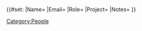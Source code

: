 <!-- Template:Person -->
{{#set:
|Name={{Name}}
|Email={{Email}}
|Role={{Role}}
|Project={{Project}}
|Notes={{Notes}}
}}

[[Category:People]]
